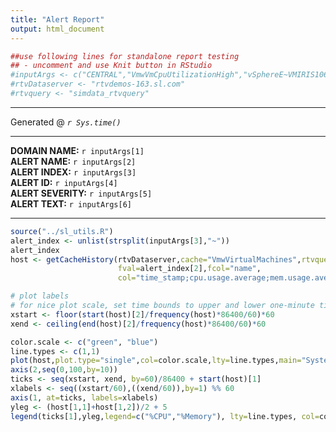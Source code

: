 ```yaml
---
title: "Alert Report"  
output: html_document
---
```

```r
##use following lines for standalone report testing
## - uncomment and use Knit button in RStudio
#inputArgs <- c("CENTRAL","VmwVmCpuUtilizationHigh","vSphereE~VMIRIS1061",1035,1,"High Warning Limit exceeded current value: 69.26 limit: 50.0")
#rtvDataserver <- "rtvdemos-163.sl.com"
#rtvquery <- "simdata_rtvquery"
```
***  
Generated @ *`r Sys.time()`*  

***

**DOMAIN NAME:**    `r inputArgs[1]`  
**ALERT NAME:**     `r inputArgs[2]`  
**ALERT INDEX:** `r inputArgs[3]`  
**ALERT ID:** `r inputArgs[4]`  
**ALERT SEVERITY:** `r inputArgs[5]`  
**ALERT TEXT:** `r inputArgs[6]`  

***
```r
source("../sl_utils.R")
alert_index <- unlist(strsplit(inputArgs[3],"~"))
alert_index
host <- getCacheHistory(rtvDataserver,cache="VmwVirtualMachines",rtvquery=rtvquery,
                        fval=alert_index[2],fcol="name",
                        col="time_stamp;cpu.usage.average;mem.usage.average",tr=600)
```

```r
# plot labels
# for nice plot scale, set time bounds to upper and lower one-minute tics
xstart <- floor(start(host)[2]/frequency(host)*86400/60)*60
xend <- ceiling(end(host)[2]/frequency(host)*86400/60)*60

color.scale <- c("green", "blue")
line.types <- c(1,1)
plot(host,plot.type="single",col=color.scale,lty=line.types,main="System Utilization, 10 minutes preceding Alert",ylab="% Utilization",xlab="Time (minutes)",axes=FALSE)
axis(2,seq(0,100,by=10))
ticks <- seq(xstart, xend, by=60)/86400 + start(host)[1]
xlabels <- seq((xstart/60),((xend/60)),by=1) %% 60
axis(1, at=ticks, labels=xlabels)
yleg <- (host[1,1]+host[1,2])/2 + 5
legend(ticks[1],yleg,legend=c("%CPU","%Memory"), lty=line.types, col=color.scale)
```

